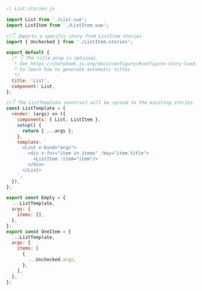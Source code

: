 ```js
// List.stories.js

import List from './List.vue';
import ListItem from './ListItem.vue';

//👇 Imports a specific story from ListItem stories
import { Unchecked } from './ListItem.stories';

export default {
  /* 👇 The title prop is optional.
   * See https://storybook.js.org/docs/configure/#configure-story-loading
   * to learn how to generate automatic titles
   */
  title: 'List',
  component: List,
};

//👇 The ListTemplate construct will be spread to the existing stories.
const ListTemplate = {
  render: (args) => ({
    components: { List, ListItem },
    setup() {
      return { ...args };
    },
    template: `
      <List v-bind="args">
        <div v-for="item in items" :key="item.title">
          <ListItem :item="item"/>
        </div>
      </List>
    `,
  }),
};

export const Empty = {
  ...ListTemplate,
  args: {
    items: [],
  },
};
export const OneItem = {
  ...ListTemplate,
  args: {
    items: [
      {
        ...Unchecked.args,
      },
    ],
  },
};
```
